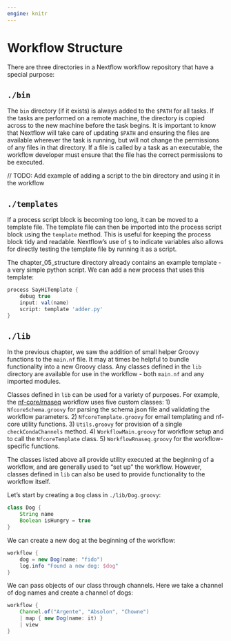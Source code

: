 ```yaml
---
engine: knitr
---
```


# Workflow Structure

There are three directories in a Nextflow workflow repository that have a special purpose:

## `./bin`
The `bin` directory (if it exists) is always added to the `$PATH` for all tasks. If the tasks are performed on a remote machine, the directory is copied across to the new machine before the task begins. It is important to know that Nextflow will take care of updating `$PATH` and ensuring the files are available wherever the task is running, but will not change the permissions of any files in that directory. If a file is called by a task as an executable, the workflow developer must ensure that the file has the correct permissions to be executed.

// TODO: Add example of adding a script to the bin directory and using it in the workflow

## `./templates`
If a process script block is becoming too long, it can be moved to a template file. The template file can then be imported into the process script block using the `template` method. This is useful for keeping the process block tidy and readable. Nextflow's use of `$` to indicate variables also allows for directly testing the template file by running it as a script.

The chapter_05_structure directory already contains an example template - a very simple python script. We can add a new process that uses this template:

```groovy
process SayHiTemplate {
    debug true
    input: val(name)
    script: template 'adder.py'    
}
```

## `./lib`
In the previous chapter, we saw the addition of small helper Groovy functions to the `main.nf` file. It may at times be helpful to bundle functionality into a new Groovy class. Any classes defined in the `lib` directory are available for use in the workflow - both `main.nf` and any imported modules. 

Classes defined in `lib` can be used for a variety of purposes. For example, the [nf-core/rnaseq](https://github.com/nf-core/rnaseq/tree/master/lib) workflow uses five custom classes:
1) `NfcoreSchema.groovy` for parsing the schema.json file and validating the workflow parameters.
2) `NfcoreTemplate.groovy` for email templating and nf-core utility functions.
3) `Utils.groovy` for provision of a single `checkCondaChannels` method.
4) `WorkflowMain.groovy` for workflow setup and to call the `NfcoreTemplate` class.
5) `WorkflowRnaseq.groovy` for the workflow-specific functions.

The classes listed above all provide utility executed at the beginning of a workflow, and are generally used to "set up" the workflow. However, classes defined in `lib` can also be used to provide functionality to the workflow itself.

Let's start by creating a `Dog` class in `./lib/Dog.groovy`:

```groovy
class Dog {
    String name
    Boolean isHungry = true
}
```

We can create a new dog at the beginning of the workflow:

```groovy
workflow {
    dog = new Dog(name: "fido")
    log.info "Found a new dog: $dog"
}
```

We can pass objects of our class through channels. Here we take a channel of dog names and create a channel of dogs:

```groovy
workflow {
    Channel.of("Argente", "Absolon", "Chowne")
    | map { new Dog(name: it) }
    | view
}
```

<!-- You can imagine imagine that  -->

<!-- ```groovy
import nextflow.io.ValueObject

@ValueObject
class Dog {
    String name
    Boolean isHungry

    Dog Dog(String name) { 
        this(name: name, isHungry: true)
    }

    Dog plus(Food food) {
        return new Dog(name: name, isHungry: false)
    }

    String toString() {
        return "Dog(name: ${name}, isHungry: ${isHungry})"
    }
}


process FeedDog {
    input: val(dog)
    output: val(newdog)
    exec: 
    newdog = (dog + Food.BONE)
}

import nextflow.util.KryoHelper

KryoHelper.register(Dog)

``` -->
